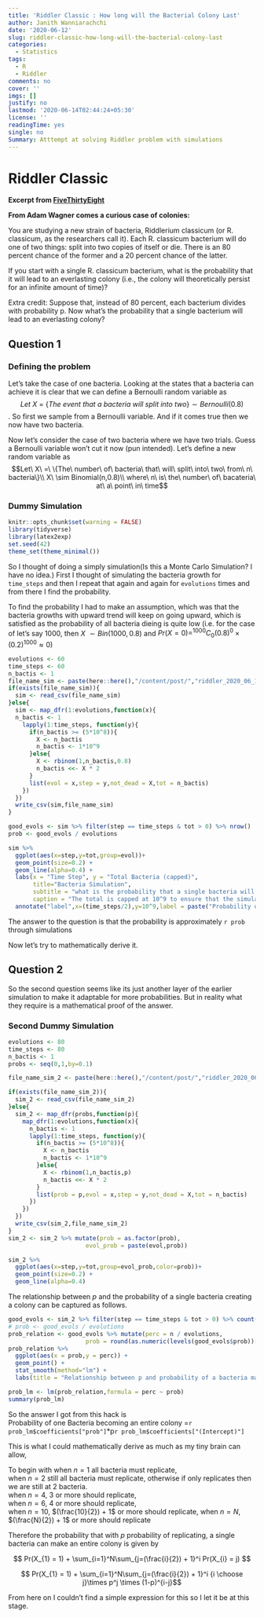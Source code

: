 ```yaml
---
title: 'Riddler Classic : How long will the Bacterial Colony Last'
author: Janith Wanniarachchi
date: '2020-06-12'
slug: riddler-classic-how-long-will-the-bacterial-colony-last
categories:
  - Statistics
tags:
  - R
  - Riddler
comments: no
cover: ''
imgs: []
justify: no
lastmod: '2020-06-14T02:44:24+05:30'
license: ''
readingTime: yes
single: no
Summary: Atttempt at solving Riddler problem with simulations
---
```


# Riddler Classic

**Excerpt from [FiveThirtyEight](https://fivethirtyeight.com/features/how-long-will-the-bacterial-colony-last/)**

**From Adam Wagner comes a curious case of colonies:**

You are studying a new strain of bacteria, Riddlerium classicum (or R. classicum, as the researchers call it). Each R. classicum bacterium will do one of two things: split into two copies of itself or die. There is an 80 percent chance of the former and a 20 percent chance of the latter.

If you start with a single R. classicum bacterium, what is the probability that it will lead to an everlasting colony (i.e., the colony will theoretically persist for an infinite amount of time)?

Extra credit: Suppose that, instead of 80 percent, each bacterium divides with probability p. Now what’s the probability that a single bacterium will lead to an everlasting colony?

## Question 1

### Defining the problem

Let's take the case of one bacteria. Looking at the states that a bacteria can achieve it is clear that we can define a Bernoulli random variable as $$Let\ X\ =\ \{The\ event\ that\ a\ bacteria\ will\ split\ into\ two\} \sim Bernoulli(0.8)$$. So first we sample from a Bernoulli variable. And if it comes true then we now have two bacteria. 

Now let's consider the case of two bacteria where we have two trials. Guess a Bernoulli variable won't cut it now (pun intended). Let's define a new random variable as $$Let\ X\ =\ \{The\ number\ of\ bacteria\ that\ will\ split\ into\ two\ from\ n\ bacteria\}\\ X\ \sim Binomial(n,0.8)\\ where\ n\ is\ the\ number\ of\ bacateria\ at\ a\ point\ in\ time$$

### Dummy Simulation

```r
knitr::opts_chunk$set(warning = FALSE)
library(tidyverse)
library(latex2exp)
set.seed(42)
theme_set(theme_minimal())
```

So I thought of doing a simply simulation(Is this a Monte Carlo Simulation? I have no idea.) First I thought of simulating the bacteria growth for ```time_steps``` and then I repeat that again and again for ```evolutions``` times and from there I find the probability. 

To find the probability I had to make an assumption, which was that the bacteria growths with upward trend will keep on going upward, which is satisfied as the probability of all bacteria dieing is quite low (i.e. for the case of let's say 1000, then $X\ \sim Bin(1000,0.8)$ and $Pr(X = 0) = ^{1000}C_{0}(0.8)^{0}\times(0.2)^{1000} \approx 0$) 

```r
evolutions <- 60
time_steps <- 60
n_bactis <- 1
file_name_sim <- paste(here::here(),"/content/post/","riddler_2020_06_12_sim.csv",sep="")
if(exists(file_name_sim)){
  sim <- read_csv(file_name_sim)
}else{
  sim <- map_dfr(1:evolutions,function(x){
  n_bactis <- 1
    lapply(1:time_steps, function(y){
      if(n_bactis >= (5*10^8)){
        X <- n_bactis
        n_bactis <- 1*10^9
      }else{
        X <- rbinom(1,n_bactis,0.8)
        n_bactis <<- X * 2
      }
      list(evol = x,step = y,not_dead = X,tot = n_bactis)
    }) 
  })
  write_csv(sim,file_name_sim)
}

good_evols <- sim %>% filter(step == time_steps & tot > 0) %>% nrow()
prob <- good_evols / evolutions

sim %>% 
  ggplot(aes(x=step,y=tot,group=evol))+
  geom_point(size=0.2) + 
  geom_line(alpha=0.4) +
  labs(x = "Time Step", y = "Total Bacteria (capped)",
       title="Bacteria Simulation",
       subtitle = "what is the probability that a single bacteria will lead to an everlasting colony?",
       caption = "The total is capped at 10^9 to ensure that the simulation doesnt go beyond the integer limit") +
  annotate("label",x=(time_steps/2),y=10^9,label = paste("Probability of spreading is =",prob))

```

The answer to the question is that the probability is approximately `r prob` through simulations

Now let's try to mathematically derive it. 



## Question 2

So the second question seems like its just another layer of the earlier simulation to make it adaptable for more probabilities. But in reality what they require is a mathematical proof of the answer. 

### Second Dummy Simulation

```r
evolutions <- 80
time_steps <- 80
n_bactis <- 1
probs <- seq(0,1,by=0.1)

file_name_sim_2 <- paste(here::here(),"/content/post/","riddler_2020_06_12_sim_2.csv",sep="")

if(exists(file_name_sim_2)){
  sim_2 <- read_csv(file_name_sim_2)
}else{
  sim_2 <- map_dfr(probs,function(p){
    map_dfr(1:evolutions,function(x){
      n_bactis <- 1
      lapply(1:time_steps, function(y){
        if(n_bactis >= (5*10^8)){
          X <- n_bactis
          n_bactis <- 1*10^9
        }else{
          X <- rbinom(1,n_bactis,p)
          n_bactis <<- X * 2
        }
        list(prob = p,evol = x,step = y,not_dead = X,tot = n_bactis)
      }) 
    })
  })
  write_csv(sim_2,file_name_sim_2)
}
sim_2 <- sim_2 %>% mutate(prob = as.factor(prob),
                      evol_prob = paste(evol,prob))

sim_2 %>% 
  ggplot(aes(x=step,y=tot,group=evol_prob,color=prob))+
  geom_point(size=0.2) + 
  geom_line(alpha=0.4)
```

The relationship between $p$ and the probability of a single bacteria creating a colony can be captured as follows. 

```r
good_evols <- sim_2 %>% filter(step == time_steps & tot > 0) %>% count(prob)
# prob <- good_evols / evolutions
prob_relation <- good_evols %>% mutate(perc = n / evolutions,
                      prob = round(as.numeric(levels(good_evols$prob))[good_evols$prob],2))
prob_relation %>% 
  ggplot(aes(x = prob,y = perc)) +
  geom_point() +
  stat_smooth(method="lm") +
  labs(title = "Relationship between p and probability of a bacteria making a colony",x = "p", y = "Pr(bacteria making a colony)")
```

```r
prob_lm <- lm(prob_relation,formula = perc ~ prob)
summary(prob_lm)
```

So the answer I got from this hack is   
Probability\ of\ one\ Bacteria\ becoming\ an\ entire\ colony =`r prob_lm$coefficients["prob"]`*p`r prob_lm$coefficients["(Intercept)"]`

This is what I could mathematically derive as much as my tiny brain can allow, 

To begin with when $n = 1$ all bacteria must replicate,   
when $n = 2$ still all bacteria must replicate, otherwise if only replicates then we are still at 2 bacteria.    
when $n = 4$, 3 or more should replicate,   
when $n = 6$, 4 or more should replicate,   
when $n = 10$, $(\frac{10}{2}) + 1$ or more should replicate,
when $n = N$, $(\frac{N}{2}) + 1$ or more should replicate

Therefore the probability that with $p$ probability of replicating, a single bacteria can make an entire colony is given by

$$ Pr(X_{1} = 1) + \sum_{i=1}^N\sum_{j=(\frac{i}{2}) + 1}^i Pr(X_{i} = j) $$   

$$ Pr(X_{1} = 1) + \sum_{i=1}^N\sum_{j=(\frac{i}{2}) + 1}^i {i \choose j}\times p^j \times (1-p)^{i-j}$$   

From here on I couldn't find a simple expression for this so I let it be at this stage. 